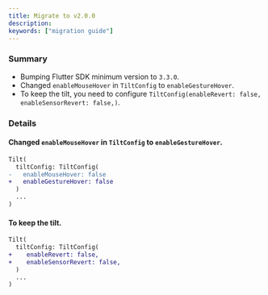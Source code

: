 ```yaml
---
title: Migrate to v2.0.0
description:
keywords: ["migration guide"]
---
```


### Summary

- Bumping Flutter SDK minimum version to `3.3.0`.
- Changed `enableMouseHover` in `TiltConfig` to `enableGestureHover`.
- To keep the tilt, you need to configure `TiltConfig(enableRevert: false, enableSensorRevert: false,)`.

### Details

#### Changed `enableMouseHover` in `TiltConfig` to `enableGestureHover`.

```diff {3-4}
Tilt(
  tiltConfig: TiltConfig(
-   enableMouseHover: false
+   enableGestureHover: false
  )
  ...
)
```

#### To keep the tilt.

```diff {3-4}
Tilt(
  tiltConfig: TiltConfig(
+    enableRevert: false,
+    enableSensorRevert: false,
  )
  ...
)
```
